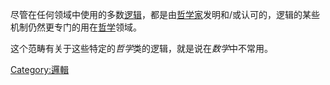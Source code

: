 {{Catnav|頁面分類|人文學科|哲学|邏輯}}

尽管在任何领域中使用的多数[[逻辑|逻辑]]，都是由[[哲学家|哲学家]]发明和/或认可的，逻辑的某些机制仍然更专门的用在[[哲学|哲学]]领域。

这个范畴有关于这些特定的''哲学''类的逻辑，就是说在''数学''中不常用。

{{catmore}}
{{Commonscat|Philosophical logic}}

[[Category:邏輯|Category:邏輯]]